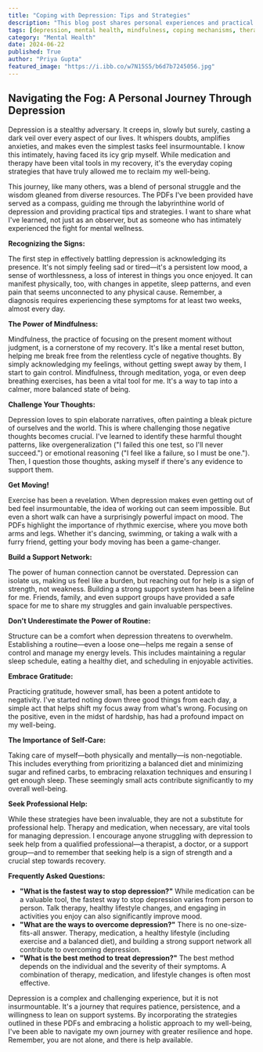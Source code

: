 ```yaml
---
title: "Coping with Depression: Tips and Strategies"
description: "This blog post shares personal experiences and practical tips for navigating depression. It covers recognizing symptoms, the importance of mindfulness, challenging negative thoughts, building support systems, and embracing self-care."
tags: [depression, mental health, mindfulness, coping mechanisms, therapy, support, self-care, exercise, routine, gratitude, recovery, well-being, mental illness, emotional health, positive thinking]
category: "Mental Health"
date: 2024-06-22
published: True
author: "Priya Gupta"
featured_image: "https://i.ibb.co/w7N15S5/b6d7b7245056.jpg"
---
```


##  Navigating the Fog: A Personal Journey Through Depression

Depression is a stealthy adversary. It creeps in, slowly but surely, casting a dark veil over every aspect of our lives. It whispers doubts, amplifies anxieties, and makes even the simplest tasks feel insurmountable. I know this intimately, having faced its icy grip myself. While medication and therapy have been vital tools in my recovery, it's the everyday coping strategies that have truly allowed me to reclaim my well-being. 

This journey, like many others, was a blend of personal struggle and the wisdom gleaned from diverse resources. The PDFs I've been provided have served as a compass, guiding me through the labyrinthine world of depression and providing practical tips and strategies. I want to share what I've learned, not just as an observer, but as someone who has intimately experienced the fight for mental wellness.

**Recognizing the Signs:**

The first step in effectively battling depression is acknowledging its presence. It's not simply feeling sad or tired—it's a persistent low mood, a sense of worthlessness, a loss of interest in things you once enjoyed. It can manifest physically, too, with changes in appetite, sleep patterns, and even pain that seems unconnected to any physical cause.  Remember, a diagnosis requires experiencing these symptoms for at least two weeks, almost every day.

**The Power of Mindfulness:**

Mindfulness, the practice of focusing on the present moment without judgment, is a cornerstone of my recovery. It's like a mental reset button, helping me break free from the relentless cycle of negative thoughts. By simply acknowledging my feelings, without getting swept away by them, I start to gain control.  Mindfulness, through meditation, yoga, or even deep breathing exercises, has been a vital tool for me. It's a way to tap into a calmer, more balanced state of being.

**Challenge Your Thoughts:**

Depression loves to spin elaborate narratives, often painting a bleak picture of ourselves and the world. This is where challenging those negative thoughts becomes crucial.  I've learned to identify these harmful thought patterns, like overgeneralization ("I failed this one test, so I'll never succeed.") or emotional reasoning ("I feel like a failure, so I must be one.").  Then, I question those thoughts, asking myself if there's any evidence to support them.  

**Get Moving!**

Exercise has been a revelation. When depression makes even getting out of bed feel insurmountable, the idea of working out can seem impossible.  But even a short walk can have a surprisingly powerful impact on mood. The PDFs highlight the importance of rhythmic exercise, where you move both arms and legs.  Whether it's dancing, swimming, or taking a walk with a furry friend, getting your body moving has been a game-changer.

**Build a Support Network:**

The power of human connection cannot be overstated. Depression can isolate us, making us feel like a burden, but reaching out for help is a sign of strength, not weakness.  Building a strong support system has been a lifeline for me.  Friends, family, and even support groups have provided a safe space for me to share my struggles and gain invaluable perspectives.

**Don't Underestimate the Power of Routine:**

Structure can be a comfort when depression threatens to overwhelm. Establishing a routine—even a loose one—helps me regain a sense of control and manage my energy levels.  This includes maintaining a regular sleep schedule, eating a healthy diet, and scheduling in enjoyable activities. 

**Embrace Gratitude:**

Practicing gratitude, however small, has been a potent antidote to negativity. I've started noting down three good things from each day, a simple act that helps shift my focus away from what's wrong.  Focusing on the positive, even in the midst of hardship, has had a profound impact on my well-being.

**The Importance of Self-Care:**

Taking care of myself—both physically and mentally—is non-negotiable.  This includes everything from prioritizing a balanced diet and minimizing sugar and refined carbs, to embracing relaxation techniques and ensuring I get enough sleep.  These seemingly small acts contribute significantly to my overall well-being.

**Seek Professional Help:**

While these strategies have been invaluable, they are not a substitute for professional help.  Therapy and medication, when necessary, are vital tools for managing depression.  I encourage anyone struggling with depression to seek help from a qualified professional—a therapist, a doctor, or a support group—and to remember that seeking help is a sign of strength and a crucial step towards recovery.

**Frequently Asked Questions:**

* **"What is the fastest way to stop depression?"**  While medication can be a valuable tool, the fastest way to stop depression varies from person to person. Talk therapy, healthy lifestyle changes, and engaging in activities you enjoy can also significantly improve mood.
* **"What are the ways to overcome depression?"** There is no one-size-fits-all answer.  Therapy, medication, a healthy lifestyle (including exercise and a balanced diet), and building a strong support network all contribute to overcoming depression. 
* **"What is the best method to treat depression?"**  The best method depends on the individual and the severity of their symptoms. A combination of therapy, medication, and lifestyle changes is often most effective.

Depression is a complex and challenging experience, but it is not insurmountable.  It's a journey that requires patience, persistence, and a willingness to lean on support systems.  By incorporating the strategies outlined in these PDFs and embracing a holistic approach to my well-being, I've been able to navigate my own journey with greater resilience and hope.  Remember, you are not alone, and there is help available. 
